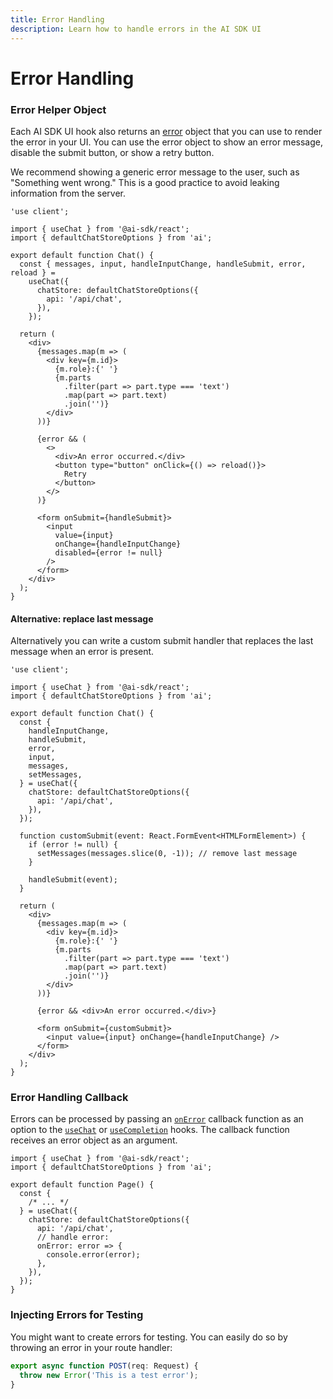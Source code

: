 ```yaml
---
title: Error Handling
description: Learn how to handle errors in the AI SDK UI
---
```


# Error Handling

### Error Helper Object

Each AI SDK UI hook also returns an [error](/docs/reference/ai-sdk-ui/use-chat#error) object that you can use to render the error in your UI.
You can use the error object to show an error message, disable the submit button, or show a retry button.

<Note>
  We recommend showing a generic error message to the user, such as "Something
  went wrong." This is a good practice to avoid leaking information from the
  server.
</Note>

```tsx file="app/page.tsx" highlight="7,18-25,31"
'use client';

import { useChat } from '@ai-sdk/react';
import { defaultChatStoreOptions } from 'ai';

export default function Chat() {
  const { messages, input, handleInputChange, handleSubmit, error, reload } =
    useChat({
      chatStore: defaultChatStoreOptions({
        api: '/api/chat',
      }),
    });

  return (
    <div>
      {messages.map(m => (
        <div key={m.id}>
          {m.role}:{' '}
          {m.parts
            .filter(part => part.type === 'text')
            .map(part => part.text)
            .join('')}
        </div>
      ))}

      {error && (
        <>
          <div>An error occurred.</div>
          <button type="button" onClick={() => reload()}>
            Retry
          </button>
        </>
      )}

      <form onSubmit={handleSubmit}>
        <input
          value={input}
          onChange={handleInputChange}
          disabled={error != null}
        />
      </form>
    </div>
  );
}
```

#### Alternative: replace last message

Alternatively you can write a custom submit handler that replaces the last message when an error is present.

```tsx file="app/page.tsx" highlight="17-23,35"
'use client';

import { useChat } from '@ai-sdk/react';
import { defaultChatStoreOptions } from 'ai';

export default function Chat() {
  const {
    handleInputChange,
    handleSubmit,
    error,
    input,
    messages,
    setMessages,
  } = useChat({
    chatStore: defaultChatStoreOptions({
      api: '/api/chat',
    }),
  });

  function customSubmit(event: React.FormEvent<HTMLFormElement>) {
    if (error != null) {
      setMessages(messages.slice(0, -1)); // remove last message
    }

    handleSubmit(event);
  }

  return (
    <div>
      {messages.map(m => (
        <div key={m.id}>
          {m.role}:{' '}
          {m.parts
            .filter(part => part.type === 'text')
            .map(part => part.text)
            .join('')}
        </div>
      ))}

      {error && <div>An error occurred.</div>}

      <form onSubmit={customSubmit}>
        <input value={input} onChange={handleInputChange} />
      </form>
    </div>
  );
}
```

### Error Handling Callback

Errors can be processed by passing an [`onError`](/docs/reference/ai-sdk-ui/use-chat#on-error) callback function as an option to the [`useChat`](/docs/reference/ai-sdk-ui/use-chat) or [`useCompletion`](/docs/reference/ai-sdk-ui/use-completion) hooks.
The callback function receives an error object as an argument.

```tsx file="app/page.tsx" highlight="10-13"
import { useChat } from '@ai-sdk/react';
import { defaultChatStoreOptions } from 'ai';

export default function Page() {
  const {
    /* ... */
  } = useChat({
    chatStore: defaultChatStoreOptions({
      api: '/api/chat',
      // handle error:
      onError: error => {
        console.error(error);
      },
    }),
  });
}
```

### Injecting Errors for Testing

You might want to create errors for testing.
You can easily do so by throwing an error in your route handler:

```ts file="app/api/chat/route.ts"
export async function POST(req: Request) {
  throw new Error('This is a test error');
}
```

